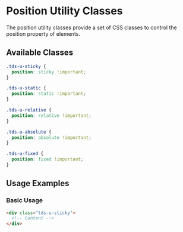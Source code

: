 
<Meta title="Utilities/Utility Classes/Position" />

# Position Utility Classes

The position utility classes provide a set of CSS classes to control the position property of elements.

## Available Classes

```css
.tds-u-sticky {
  position: sticky !important;
}

.tds-u-static {
  position: static !important;
}

.tds-u-relative {
  position: relative !important;
}

.tds-u-absolute {
  position: absolute !important;
}

.tds-u-fixed {
  position: fixed !important;
}
```

## Usage Examples

### Basic Usage

```html
<div class="tds-u-sticky">
  <!-- Content -->
</div>
```
